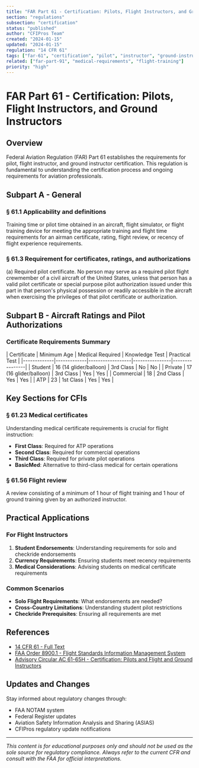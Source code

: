 ```yaml
---
title: "FAR Part 61 - Certification: Pilots, Flight Instructors, and Ground Instructors"
section: "regulations"
subsection: "certification"
status: "published"
author: "CFIPros Team"
created: "2024-01-15"
updated: "2024-01-15"
regulation: "14 CFR 61"
tags: ["far-61", "certification", "pilot", "instructor", "ground-instructor"]
related: ["far-part-91", "medical-requirements", "flight-training"]
priority: "high"
---
```


# FAR Part 61 - Certification: Pilots, Flight Instructors, and Ground Instructors

<RegulationHeader regulation="14 CFR 61" lastUpdated="2024-01-15" />

## Overview

Federal Aviation Regulation (FAR) Part 61 establishes the requirements for pilot, flight instructor, and ground instructor certification. This regulation is fundamental to understanding the certification process and ongoing requirements for aviation professionals.

## Subpart A - General

### § 61.1 Applicability and definitions

<DefinitionBox term="Aeronautical experience">
Training time or pilot time obtained in an aircraft, flight simulator, or flight training device for meeting the appropriate training and flight time requirements for an airman certificate, rating, flight review, or recency of flight experience requirements.
</DefinitionBox>

### § 61.3 Requirement for certificates, ratings, and authorizations

<RegulatoryText>
(a) Required pilot certificate. No person may serve as a required pilot flight crewmember of a civil aircraft of the United States, unless that person has a valid pilot certificate or special purpose pilot authorization issued under this part in that person's physical possession or readily accessible in the aircraft when exercising the privileges of that pilot certificate or authorization.
</RegulatoryText>

<CrossReference
  regulation="§ 61.56"
  title="Flight review"
  description="Biennial flight review requirements for maintaining pilot privileges"
/>

## Subpart B - Aircraft Ratings and Pilot Authorizations

### Certificate Requirements Summary

<QuickRefTable>
| Certificate | Minimum Age | Medical Required | Knowledge Test | Practical Test |
|-------------|-------------|------------------|----------------|----------------|
| Student     | 16 (14 glider/balloon) | 3rd Class | No | No |
| Private     | 17 (16 glider/balloon) | 3rd Class | Yes | Yes |
| Commercial  | 18 | 2nd Class | Yes | Yes |
| ATP         | 23 | 1st Class | Yes | Yes |
</QuickRefTable>

## Key Sections for CFIs

### § 61.23 Medical certificates

Understanding medical certificate requirements is crucial for flight instruction:

- **First Class**: Required for ATP operations
- **Second Class**: Required for commercial operations  
- **Third Class**: Required for private pilot operations
- **BasicMed**: Alternative to third-class medical for certain operations

### § 61.56 Flight review

<DefinitionBox term="Flight Review">
A review consisting of a minimum of 1 hour of flight training and 1 hour of ground training given by an authorized instructor.
</DefinitionBox>

## Practical Applications

### For Flight Instructors

1. **Student Endorsements**: Understanding requirements for solo and checkride endorsements
2. **Currency Requirements**: Ensuring students meet recency requirements
3. **Medical Considerations**: Advising students on medical certificate requirements

### Common Scenarios

- **Solo Flight Requirements**: What endorsements are needed?
- **Cross-Country Limitations**: Understanding student pilot restrictions
- **Checkride Prerequisites**: Ensuring all requirements are met

## References

- [14 CFR 61 - Full Text](https://www.ecfr.gov/current/title-14/chapter-I/subchapter-D/part-61)
- [FAA Order 8900.1 - Flight Standards Information Management System](https://www.faa.gov/regulations_policies/orders_notices/index.cfm/go/document.information/documentid/1032516)
- [Advisory Circular AC 61-65H - Certification: Pilots and Flight and Ground Instructors](https://www.faa.gov/regulations_policies/advisory_circulars/index.cfm/go/document.information/documentid/1034129)

## Updates and Changes

Stay informed about regulatory changes through:

- FAA NOTAM system
- Federal Register updates
- Aviation Safety Information Analysis and Sharing (ASIAS)
- CFIPros regulatory update notifications

---

*This content is for educational purposes only and should not be used as the sole source for regulatory compliance. Always refer to the current CFR and consult with the FAA for official interpretations.*
